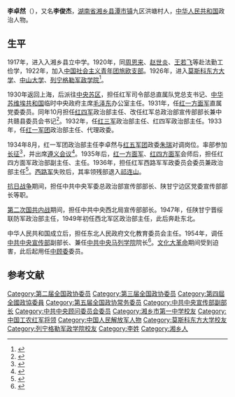 '''李卓然'''（{{bd|1899年||1989年|catIdx=}}），又名'''李俊杰'''，[[湖南省|湖南省]][[湘乡县|湘乡县]][[潭市镇|潭市镇]]九区洪塘村人，[[中华人民共和国|中华人民共和国]]政治人物。

== 生平 ==
1917年，进入入湘乡县立中学。1920年，同[[周恩来|周恩来]]、[[赵世炎|赵世炎]]、[[王若飞|王若飞]]等赴法勤工俭学，1922年，加入[[中国社会主义青年团旅欧支部|中国社会主义青年团旅欧支部]]。1926年，进入[[莫斯科东方大学|莫斯科东方大学]]、[[中山大学|中山大学]]、[[列宁格勒军政学院|列宁格勒军政学院]]<ref>{{cite book|author=[[顧則徐|顧則徐]]|title=《永遠的共軍總司令:朱德》|year=2010年|publisher=秀威資訊科技股份有限公司|isbn=9789862213896|pages=466页}}</ref>。

1930年返回上海，后派往[[中央苏区|中央苏区]]，担任红军司令部总直属队党总支书记、[[中华苏维埃共和国|中华苏维埃共和国]]临时中央政府主席[[毛泽东|毛泽东]]办公室主任。1931年，任[[红一方面军|红一方面军]]直属党委委员。同年10月担任[[红四军|红四军]]政治部主任、改任红军总政治部宣传部部长兼中共赣县委员会书记<ref>{{cite book|author=王德宝, 孙其明|title=《中国近现代史名人辞典》|year=1993年|publisher=档案出版社|pages=259页}}</ref>。1932年，任[[红三军|红三军]]政治部主任、红四军政治部主任。1933年，任[[红一军团|红一军团]]政治部主任、代理政委。

1934年8月，红一军团政治部主任李卓然与[[红五军团|红五军团]]政委[[朱瑞|朱瑞]]对调岗位。率部参加[[长征|长征]]<ref>{{cite book|author=蒋建农, 郑广瑾|title=《长征途中的毛泽东》|year=1993年|publisher=红旗出版社|pages=75页}}</ref>，并出席[[遵义会议|遵义会议]]<ref>{{cite book|author=石永言|title=《遵义会议纪实》|year=1991年|publisher=解放军文艺出版社|pages=114-115页}}</ref>。1935年后，[[红一方面军|红一方面军]]、[[红四方面军|红四方面军]]会师后，担任红四方面军政治部副主任、主任。1936年，担任红军西路军军政委员会委员兼政治部主任<ref>{{cite book|author=朱秀海, 魏碧海|title=《红四方面军征战纪实》|year=2002年|publisher=解放军文艺出版社|isbn=9787503314643|pages=389页}}</ref>。[[西路军|西路军]]失败后，其率领残部退入[[祁连山|祁连山]]。

[[抗日战争|抗日战争]]期间，担任中共中央军委总政治部宣传部部长、陕甘宁边区党委宣传部部长等职。

[[第二次国共内战|第二次国共内战]]期间，担任中共中央西北局宣传部部长。1947年，任陕甘宁晋绥联防军政治部主任，1949年初任西北军区政治部主任，此后奔赴东北。

中华人民共和国成立后，担任东北人民政府文化教育委员会主任。1954年，调任[[中共中央宣传部|中共中央宣传部]]副部长、兼任[[中共中央马列学院|中共中央马列学院]]院长<ref>{{cite book|author=肖思科，郑宏颖|title=《知情者说: 历史关键人物留给后世的真相》|year=1999年|publisher=中国青年出版社|isbn=9787500637257|pages=69页}}</ref>。[[文化大革命|文化大革命]]期间受到迫害，此后起用任[[中顾委|中顾委]]委员。

==参考文献==
{{reflist}}

{{DEFAULTSORT:L}}
[[Category:第二届全国政协委员|Category:第二届全国政协委员]]
[[Category:第三届全国政协委员|Category:第三届全国政协委员]]
[[Category:第四屆全國政協委員|Category:第四屆全國政協委員]]
[[Category:第五届全国政协常务委员|Category:第五届全国政协常务委员]]
[[Category:中共中央宣传部副部长|Category:中共中央宣传部副部长]]
[[Category:中共中央顾问委员会委员|Category:中共中央顾问委员会委员]]
[[Category:湘乡市第一中学校友|Category:湘乡市第一中学校友]]
[[Category:中国工农红军将领|Category:中国工农红军将领]]
[[Category:中国人民解放军人物|Category:中国人民解放军人物]]
[[Category:莫斯科东方大学校友|Category:莫斯科东方大学校友]]
[[Category:列宁格勒军政学院校友|Category:列宁格勒军政学院校友]]
[[Category:李姓|Category:李姓]]
[[Category:湘乡人|Category:湘乡人]]